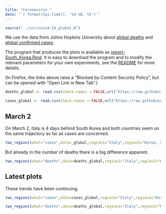 ```yaml
---
title: "Coronavirus "
date: "`r format(Sys.time(), '%d %B, %Y')`"
---
```


```r
source("../src/covid-19_global.R")
```

We use the data from Johns Hopkins University about [global deaths](https://github.com/CSSEGISandData/COVID-19/blob/master/csse_covid_19_data/csse_covid_19_time_series/time_series_covid19_deaths_global.csv)  and [global confirmed cases](https://github.com/CSSEGISandData/COVID-19/blob/master/csse_covid_19_data/csse_covid_19_time_series/time_series_covid19_confirmed_global.csv).

The program that produces the plots is available as [report-South_Korea.Rmd](https://github.com/alexhkurz/coronavirus-in-R/blob/master/reports/report-South_Korea.Rmd). It is easy to download the program and to modify the relevant parameters for your own experiments, see the [README](https://github.com/alexhkurz/coronavirus-in-R/) for more details.

(In Firefox, the links above raise a "Blocked by Content Security Policy", but can be opened with "Open Link in New Tab".)
    
```r
deaths_global <- read.csv(check.names = FALSE,url("https://raw.githubusercontent.com/CSSEGISandData/COVID-19/master/csse_covid_19_data/csse_covid_19_time_series/time_series_covid19_deaths_global.csv"))

cases_global <- read.csv(check.names = FALSE,url("https://raw.githubusercontent.com/CSSEGISandData/COVID-19/master/csse_covid_19_data/csse_covid_19_time_series/time_series_covid19_confirmed_global.csv"))
```

## March 2

On March 2, Italy is 4 days behind South Korea and both countries seem on the same trajectory as far as cases are concerned.

```r
two_regions(what="cases",data=_global,region1="Italy",region2="Korea, South",region2_pop="Korea, Rep.", last_day="3/2/20",range=12,lag=4)
```

But already in the number of deaths there is a big difference apparent.

```r
two_regions(what="deaths",data=deaths_global,region1="Italy",region2="Korea, South",region2_pop="Korea, Rep.", last_day="3/2/20",range=12,lag=4)
```

## Latest plots

These trends have been continuing.

```r
two_regions(what="cases",data=cases_global,region1="Italy",region2="Korea, South",region2_pop="Korea, Rep.",range=50) 
```


```r
two_regions(what="deaths",data=deaths_global,region1="Italy",region2="Korea, South",region2_pop="Korea, Rep.",range=50) 
```
